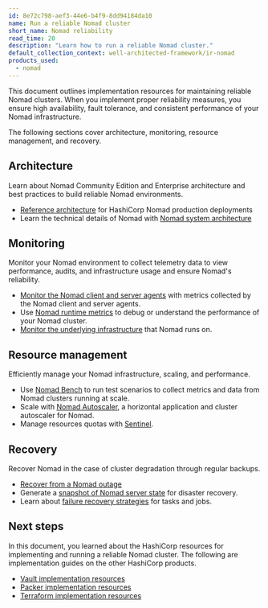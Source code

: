 ```yaml
---
id: 8e72c798-aef3-44e6-b4f9-8dd94184da10
name: Run a reliable Nomad cluster
short_name: Nomad reliability
read_time: 20
description: "Learn how to run a reliable Nomad cluster."
default_collection_context: well-architected-framework/ir-nomad
products_used:
  - nomad
---
```


This document outlines implementation resources for maintaining reliable Nomad clusters. When you implement proper reliability measures, you ensure high availability, fault tolerance, and consistent performance of your Nomad infrastructure.

The following sections cover architecture, monitoring, resource management, and recovery.

## Architecture

Learn about Nomad Community Edition and Enterprise architecture and best practices to build reliable Nomad environments.

- [Reference architecture](/well-architected-framework/nomad/production-reference-architecture-vm-with-consul) for HashiCorp Nomad production deployments
- Learn the technical details of Nomad with [Nomad system architecture](/nomad/docs/concepts/architecture)

## Monitoring

Monitor your Nomad environment to collect telemetry data to view performance, audits, and infrastructure usage and ensure Nomad's reliability.

- [Monitor the Nomad client and server agents](/nomad/docs/operations/monitoring-nomad) with metrics collected by the Nomad client and server agents.
- Use [Nomad runtime metrics](/nomad/docs/operations/metrics-reference) to debug or understand the performance of your Nomad cluster.
- [Monitor the underlying infrastructure](/well-architected-framework/reliability/reliability-deploy-application-monitoring-components) that Nomad runs on.

## Resource management

Efficiently manage your Nomad infrastructure, scaling, and performance.

- Use [Nomad Bench](/nomad/docs/operations/benchmarking) to run test scenarios to collect metrics and data from Nomad clusters running at scale.
- Scale with [Nomad Autoscaler](/nomad/tools/autoscaling), a horizontal application and cluster autoscaler for Nomad.
- Manage resources quotas with [Sentinel](/nomad/tutorials/governance-and-policy/governance-and-policy#resource-quotas).

## Recovery

Recover Nomad in the case of cluster degradation through regular backups.

- [Recover from a Nomad outage](/nomad/tutorials/manage-clusters/outage-recovery)
- Generate a [snapshot of Nomad server state](/nomad/api-docs/operator/snapshot) for disaster recovery.
- Learn about [failure recovery strategies](/nomad/tutorials/job-failure-handling/failures) for tasks and jobs.


## Next steps

In this document, you learned about the HashiCorp resources for implementing and running a reliable Nomad cluster. The following are implementation guides on the other HashiCorp products.

- [Vault implementation resources](/well-architected-framework/ir-vault)
- [Packer implementation resources](/well-architected-framework/ir-packer)
- [Terraform implementation resources](/well-architected-framework/ir-terraform)